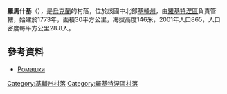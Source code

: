 {{coord|49|43|48|N|30|36|5|E|scale:30000|display=title}}

'''羅馬什基'''（{{lang-uk|Ромашки}}），是[[烏克蘭|烏克蘭]]的村落，位於該國中北部[[基輔州|基輔州]]，由[[羅基特涅區|羅基特涅區]]負責管轄，始建於1773年，面積30平方公里，海拔高度146米，2001年人口865，人口密度每平方公里28.8人。

==參考資料==
* [http://w1.c1.rada.gov.ua/pls/z7502/A005?rdat1=31.05.2011&rf7571=14544 Ромашки]{{dead link|date=2018年4月 |bot=InternetArchiveBot |fix-attempted=yes }}

{{DEFAULTSORT:Ромашки}}
[[Category:基輔州村落|Category:基輔州村落]]
[[Category:羅基特涅區村落|Category:羅基特涅區村落]]


{{Kiev-geo-stub}}